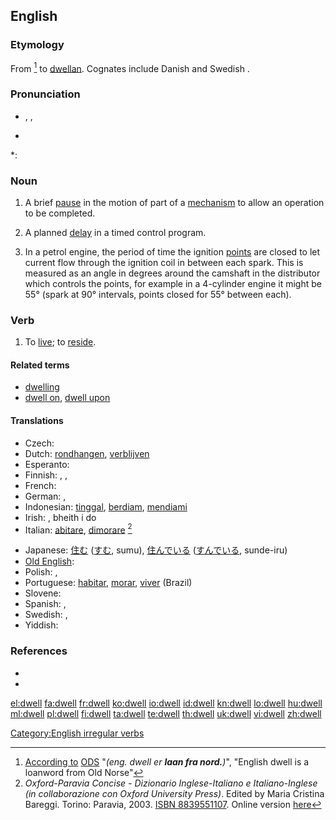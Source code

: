==English==

===Etymology===
From {{etyl|non}} {{term|dvelja}} <ref>[http://ordnet.dk/ods/opslag?id=437404 According to] [[:da:ODS|ODS]] "''(eng. dwell er '''laan fra nord.''')''", "English dwell is a loanword from Old Norse"</ref> to {{etyl|ang}} [[dwellan]]. Cognates include Danish {{term|dvæle}} and Swedish {{term|dväljas}}.

===Pronunciation===
* {{enPR|dwĕl}}, {{IPA|/dwel/}}, {{SAMPA|/dwel/}}
* {{audio|en-us-dwell.ogg|Audio (US)}}

*: {{rhymes|ɛl}}

===Noun===
{{en-noun}}

# A brief [[pause]] in the motion of part of a [[mechanism]] to allow an operation to be completed.
# {{electrical engineering}} A planned [[delay]] in a timed control program.
# {{automotive}} In a petrol engine, the period of time the ignition [[points]] are closed to let current flow through the ignition coil in between each spark.  This is measured as an angle in degrees around the camshaft in the distributor which controls the points, for example in a 4-cylinder engine it might be 55° (spark at 90° intervals, points closed for 55° between each).

===Verb===
{{en-verb|dwells|dwelling|'''[[dwelt]]''' or '''[[dwelled]]''' (mostly US)}}

# {{intransitive|formal|literary}} To [[live]]; to [[reside]].

====Related terms====
* [[dwelling]]
* [[dwell on]], [[dwell upon]]

====Translations====
{{trans-top|live, reside}}
* Czech: {{t-|cs|bydlet}}
* Dutch: [[rondhangen]], [[verblijven]]
* Esperanto: {{t-|eo|loĝi|xs=Esperanto}}
* Finnish: {{t+|fi|asua}}, {{t+|fi|oleskella}}, {{t+|fi|asustaa}}
* French: {{t+|fr|résider}}
* German: {{t+|de|leben}}, {{t+|de|verbleiben}}
* Indonesian: [[tinggal]], [[diam|berdiam]], [[diam|mendiami]]
* Irish: {{t-|ga|cónaigh|xs=Irish}}, bheith i do {{t-|ga|cónaí|m|alt=chónaí|xs=Irish}}
* Italian: [[abitare]], [[dimorare]] <ref>''Oxford-Paravia Concise - Dizionario Inglese-Italiano e Italiano-Inglese (in collaborazione con Oxford University Press)''. Edited by Maria Cristina Bareggi. Torino: Paravia, 2003. [[W:Wikipedia:book sources| ISBN 8839551107]]. Online version [http://www.oxfordparavia.it/ here]</ref>
{{trans-mid}}
* Japanese: [[住む]] ([[すむ]], sumu), [[住んでいる]] ([[すんでいる]], sunde-iru)
* [[Old English]]: {{t-|ang|buan|alt=būan|xs=Old English}}
* Polish: {{t+|pl|mieszkać}}, {{t+|pl|zamieszkiwać}}
* Portuguese: [[habitar]], [[morar]], [[viver]]  (Brazil)
* Slovene: {{t-|sl|bivati}}
* Spanish: {{t-|es|habitar}}, {{t+|es|morar}}
* Swedish: {{t+|sv|bo}}, {{t+|sv|leva}}
* Yiddish: {{t-|yi|וווינען|xs=Yiddish}}
{{trans-bottom}}

===References===
<references/>
* {{R:Century 1911}}
* {{R:Webster 1913}}

[[Category:English irregular verbs]]

[[el:dwell]]
[[fa:dwell]]
[[fr:dwell]]
[[ko:dwell]]
[[io:dwell]]
[[id:dwell]]
[[kn:dwell]]
[[lo:dwell]]
[[hu:dwell]]
[[ml:dwell]]
[[pl:dwell]]
[[fi:dwell]]
[[ta:dwell]]
[[te:dwell]]
[[th:dwell]]
[[uk:dwell]]
[[vi:dwell]]
[[zh:dwell]]